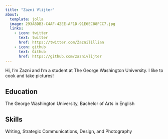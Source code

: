```yaml
---
title: "Zazni Vlijter"
about:
  template: jolla
  image: 293A8DB3-C4AF-42EE-AF1D-91E6EC88FCC7.jpg
  links:
    - icon: twitter
      text: twitter
      href: https://twitter.com/Zaznilillian
    - icon: github
      text: Github
      href: https://github.com/zaznivlijter
---
```


Hi, I'm Zazni and I'm a student at The George Washington University. I like to cook and take pictures!

## Education

The George Washington University, Bachelor of Arts in English

## Skills

Writing,
Strategic Communications,
Design, and
Photography 
